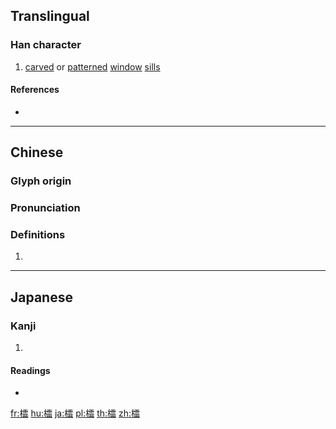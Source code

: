 {{also|棂}}
==Translingual==

===Han character===
{{Han char|rn=75|rad=木|as=17|sn=21|four=41963|canj=DMBR|ids=⿰木霝}}

# [[carve]]d or [[pattern]]ed [[window]] [[sill]]s

====References====
* {{Han ref|kx=0562.170|dkj=15887|dj=0950.390|hdz=21320.030|uh=6AFA|ud=27386|bh=C4E7|bd=50407}}

----

==Chinese==
{{zh-forms}}

===Glyph origin===
{{Han etym}}

===Pronunciation===
{{zh-pron
|m=líng
|c=ling4
|mc=y
|oc=y
|ma=
|cat=n
}}

===Definitions===
{{zh-hanzi}}

# {{rfdef|lang=zh}}

----

==Japanese==

===Kanji===
{{ja-kanji|grade=|rs=木17}}

# {{defn|lang=ja|sort=木17}}

====Readings====
* {{ja-readings|on=[[れい]] (rei), [[りょう]] (ryō)|kun=[[れんじ]] (renji)}}

[[fr:櫺]]
[[hu:櫺]]
[[ja:櫺]]
[[pl:櫺]]
[[th:櫺]]
[[zh:櫺]]